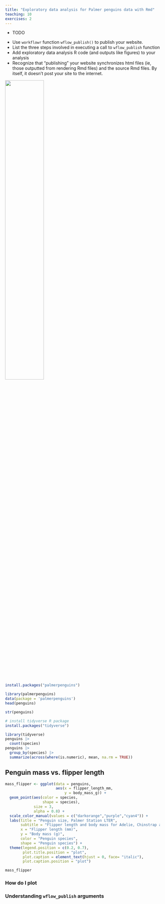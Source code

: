 ```yaml
---
title: "Exploratory data analysis for Palmer penguins data with Rmd"
teaching: 10
exercises: 2
---
```


:::::::::::::::::::::::::::::::::::::: questions 


- TODO

::::::::::::::::::::::::::::::::::::::::::::::::

::::::::::::::::::::::::::::::::::::: objectives

- Use `workflowr` function `wflow_publish()` to publish your website.  
- List the three steps involved in executing a call to `wflow_publish` function  
- Add exploratory data analysis R code (and outputs like figures) to your analysis  
- Recognize that "publishing" your website synchronizes html files (ie, those outputted from rendering Rmd files) and the source Rmd files. By itself, it doesn't post your site to the internet.       


::::::::::::::::::::::::::::::::::::::::::::::::

![](https://github.com/allisonhorst/palmerpenguins/blob/c19a904462482430170bfe2c718775ddb7dbb885/man/figures/lter_penguins.png){width=50%}



```r
install.packages("palmerpenguins")
```

```r
library(palmerpenguins)
data(package = 'palmerpenguins')
head(penguins)
```

```r
str(penguins)
```

```r
# install tidyverse R package
install.packages("tidyverse")
```


```r
library(tidyverse)
penguins |> 
  count(species)
penguins |> 
  group_by(species) |> 
  summarize(across(where(is.numeric), mean, na.rm = TRUE))
```


## Penguin mass vs. flipper length

```r
mass_flipper <- ggplot(data = penguins, 
                       aes(x = flipper_length_mm,
                           y = body_mass_g)) +
  geom_point(aes(color = species, 
                 shape = species),
             size = 3,
             alpha = 0.8) +
  scale_color_manual(values = c("darkorange","purple","cyan4")) +
  labs(title = "Penguin size, Palmer Station LTER",
       subtitle = "Flipper length and body mass for Adelie, Chinstrap and Gentoo Penguins",
       x = "Flipper length (mm)",
       y = "Body mass (g)",
       color = "Penguin species",
       shape = "Penguin species") +
  theme(legend.position = c(0.2, 0.7),
        plot.title.position = "plot",
        plot.caption = element_text(hjust = 0, face= "italic"),
        plot.caption.position = "plot")

mass_flipper
```


:::::::::::::::::::::::::::::::::::::: challenge

### How do I plot 

:::::::::::::: solution

### Understanding `wflow_publish` arguments




:::::::::::::::::::::::::

::::::::::::::::::::::::::::::::::::::::::::::::::


